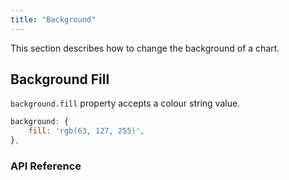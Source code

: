 ```yaml
---
title: "Background"
---
```


This section describes how to change the background of a chart.

## Background Fill

`background.fill` property accepts a colour string value.

```js
background: {
    fill: 'rgb(63, 127, 255)',
},
```

<ChartExampleRunner title='Background Fill' name='background-fill' type='generated'></ChartExampleRunner>

### API Reference

<interface-documentation interfaceName='AgChartBackground' config='{ "showSnippets": false, "lookupRoot": "charts-api" }'></interface-documentation>